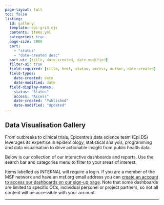 ```yaml
---
page-layout: full
toc: false
listing:
  id: gallery
  template: epi-grid.ejs
  contents: items.yml
  categories: true
  page-size: 1000
  sort: 
    - "status" 
    - "date-created desc"
  sort-ui: [title, date-created, date-modified]
  filter-ui: true
  field-required: [title, href, status, access, author, date-created]
  field-types:
    date-created: date
    date-modified: date
  field-display-names:
    status: "Status"
    access: "Access"
    date-created: "Published"
    date-modified: "Updated"
---
```


## Data Visualisation Gallery

From outbreaks to clinical trials, Epicentre's data science team (Epi DS) leverages its expertise in epidemiology, statistical analysis, programming and data visualisation to drive actionable insight from public health data.

Below is our collection of our interactive dashboards and reports. Use the search bar and categories menu to filter to your areas of interest.

Items labelled as [INTERNAL]{.tag .status-internal} will require a login. If you are a member of the MSF network and have an msf.org email address you can [create an account to access our dashboards on our sign-up page](https://reports.msf.net/signup/){target="_blank"}. Note that some dashboards are limited to specific OCs, individual personel or project partners, so not all content will be accessible with your account.

---

::: {#gallery}
:::